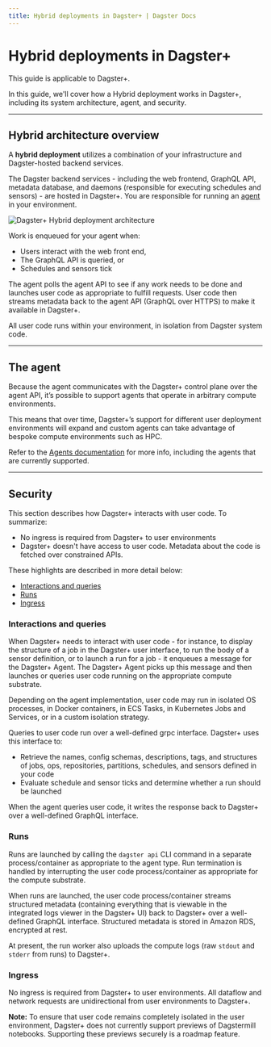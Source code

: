 ```yaml
---
title: Hybrid deployments in Dagster+ | Dagster Docs
---
```


# Hybrid deployments in Dagster+

<Note>This guide is applicable to Dagster+.</Note>

In this guide, we'll cover how a Hybrid deployment works in Dagster+, including its system architecture, agent, and security.

---

## Hybrid architecture overview

A **hybrid deployment** utilizes a combination of your infrastructure and Dagster-hosted backend services.

The Dagster backend services - including the web frontend, GraphQL API, metadata database, and daemons (responsible for executing schedules and sensors) - are hosted in Dagster+. You are responsible for running an [agent](/dagster-plus/deployment/agents) in your environment.

<!-- ![Dagster+ Hybrid deployment architecture](/images/dagster-cloud/deployment/hybrid-architecture.png) -->

<Image
alt="Dagster+ Hybrid deployment architecture"
src="/images/dagster-cloud/deployment/hybrid-architecture.png"
width={1861}
height={945}
/>

Work is enqueued for your agent when:

- Users interact with the web front end,
- The GraphQL API is queried, or
- Schedules and sensors tick

The agent polls the agent API to see if any work needs to be done and launches user code as appropriate to fulfill requests. User code then streams metadata back to the agent API (GraphQL over HTTPS) to make it available in Dagster+.

All user code runs within your environment, in isolation from Dagster system code.

---

## The agent

Because the agent communicates with the Dagster+ control plane over the agent API, it’s possible to support agents that operate in arbitrary compute environments.

This means that over time, Dagster+’s support for different user deployment environments will expand and custom agents can take advantage of bespoke compute environments such as HPC.

Refer to the [Agents documentation](/dagster-plus/deployment/agents) for more info, including the agents that are currently supported.

---

## Security

This section describes how Dagster+ interacts with user code. To summarize:

- No ingress is required from Dagster+ to user environments
- Dagster+ doesn't have access to user code. Metadata about the code is fetched over constrained APIs.

These highlights are described in more detail below:

- [Interactions and queries](#interactions-and-queries)
- [Runs](#runs)
- [Ingress](#ingress)

### Interactions and queries

When Dagster+ needs to interact with user code - for instance, to display the structure of a job in the Dagster+ user interface, to run the body of a sensor definition, or to launch a run for a job - it enqueues a message for the Dagster+ Agent. The Dagster+ Agent picks up this message and then launches or queries user code running on the appropriate compute substrate.

Depending on the agent implementation, user code may run in isolated OS processes, in Docker containers, in ECS Tasks, in Kubernetes Jobs and Services, or in a custom isolation strategy.

Queries to user code run over a well-defined grpc interface. Dagster+ uses this interface to:

- Retrieve the names, config schemas, descriptions, tags, and structures of jobs, ops, repositories, partitions, schedules, and sensors defined in your code
- Evaluate schedule and sensor ticks and determine whether a run should be launched

When the agent queries user code, it writes the response back to Dagster+ over a well-defined GraphQL interface.

### Runs

Runs are launched by calling the `dagster api` CLI command in a separate process/container as appropriate to the agent type. Run termination is handled by interrupting the user code process/container as appropriate for the compute substrate.

When runs are launched, the user code process/container streams structured metadata (containing everything that is viewable in the integrated logs viewer in the Dagster+ UI) back to Dagster+ over a well-defined GraphQL interface. Structured metadata is stored in Amazon RDS, encrypted at rest.

At present, the run worker also uploads the compute logs (raw `stdout` and `stderr` from runs) to Dagster+.

### Ingress

No ingress is required from Dagster+ to user environments. All dataflow and network requests are unidirectional from user environments to Dagster+.

**Note:** To ensure that user code remains completely isolated in the user environment, Dagster+ does not currently support previews of Dagstermill notebooks. Supporting these previews securely is a roadmap feature.
